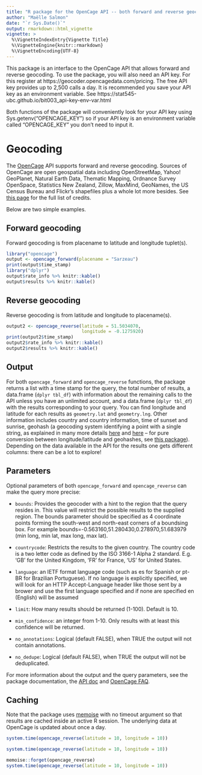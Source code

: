 ```yaml
---
title: "R package for the OpenCage API -- both forward and reverse geocoding"
author: "Maëlle Salmon"
date: "`r Sys.Date()`"
output: rmarkdown::html_vignette
vignette: >
  %\VignetteIndexEntry{Vignette Title}
  %\VignetteEngine{knitr::rmarkdown}
  %\VignetteEncoding{UTF-8}
---
```


This package is an interface to the OpenCage API that allows forward and reverse geocoding. 
To use the package, you will also need an API key. For this register at https://geocoder.opencagedata.com/pricing. The free API key provides up to 2,500 calls a day. It is recommended you save your API key as an environment variable. See https://stat545-ubc.github.io/bit003_api-key-env-var.html

Both functions of the package will conveniently look for your API key using Sys.getenv("OPENCAGE_KEY") so if your API key is an environment variable called "OPENCAGE_KEY" you don't need to input it.

# Geocoding

The [OpenCage](https://geocoder.opencagedata.com/) API supports forward and reverse geocoding. Sources of OpenCage are open geospatial data including OpenStreetMap, Yahoo! GeoPlanet, Natural Earth Data, Thematic Mapping, Ordnance Survey OpenSpace, Statistics New Zealand, Zillow, MaxMind, GeoNames, the US Census Bureau and Flickr's shapefiles plus a whole lot more besides. See [this page](https://geocoder.opencagedata.com/credits) for the full list of credits.

Below are two simple examples.

## Forward geocoding

Forward geocoding is from placename to latitude and longitude tuplet(s).

```r
library("opencage")
output <- opencage_forward(placename = "Sarzeau")
print(output$time_stamp)
library("dplyr")
output$rate_info %>% knitr::kable()
output$results %>% knitr::kable()
```

## Reverse geocoding

Reverse geocoding is from latitude and longitude to placename(s).

```r
output2 <- opencage_reverse(latitude = 51.5034070, 
                            longitude = -0.1275920)
print(output2$time_stamp)
output2$rate_info %>% knitr::kable()
output2$results %>% knitr::kable()
```

## Output

For both `opencage_forward` and `opencage_reverse` functions, the package returns a list with a time stamp for the query, the total number of results, a data.frame (`dplyr tbl_df`) with information about the remaining calls to the API unless you have an unlimited account, and a data.frame (`dplyr tbl_df`) with the results corresponding to your query. You can find longitude and latitude for each results as `geometry.lat` and `geometry.lng`. Other information includes country and country information, time of sunset and sunrise, geohash (a geocoding system identifying a point with a single string, as explained in many more details [here](https://www.elastic.co/guide/en/elasticsearch/guide/current/geohashes.html) and [here](https://en.wikipedia.org/wiki/Geohash) -- for pure conversion between longitude/latitude and geohashes, see [this package](https://github.com/Ironholds/geohash)).  Depending on the data available in the API for the results one gets different columns: there can be a lot to explore!

## Parameters

Optional parameters of both `opencage_forward` and `opencage_reverse` can make the query more precise:

* `bounds`: Provides the geocoder with a hint to the region that the query resides in. This value will restrict the possible results to the supplied region. The bounds parameter should be specified as 4 coordinate points forming the south-west and north-east corners of a boundsing box. For example bounds=-0.563160,51.280430,0.278970,51.683979 (min long, min lat, max long, max lat).

* `countrycode`: Restricts the results to the given country. The country code is a two letter code as defined by the ISO 3166-1 Alpha 2 standard. E.g. 'GB' for the United Kingdom, 'FR' for France, 'US' for United States.

* `language`: an IETF format language code (such as es for Spanish or pt-BR for Brazilian Portuguese). If no language is explicitly specified, we will look for an HTTP Accept-Language header like those sent by a brower and use the first language specified and if none are specified en (English) will be assumed

* `limit`: How many results should be returned (1-100). Default is 10.

* `min_confidence`: an integer from 1-10. Only results with at least this confidence will be returned.

* `no_annotations`: Logical (default FALSE), when TRUE the output will not contain annotations.

* `no_dedupe`: Logical (default FALSE), when TRUE the output will not be deduplicated.

 For more information about the output and the query parameters, see the package documentation, the [API doc](https://geocoder.opencagedata.com/api) and [OpenCage FAQ](https://geocoder.opencagedata.com/faq).

## Caching

Note that the package uses [memoise](https://github.com/hadley/memoise) with no timeout argument so that results are cached inside an active R session. The underlying data at OpenCage is updated about once a day.

```r
system.time(opencage_reverse(latitude = 10, longitude = 10))

system.time(opencage_reverse(latitude = 10, longitude = 10))

memoise::forget(opencage_reverse)
system.time(opencage_reverse(latitude = 10, longitude = 10))

```
